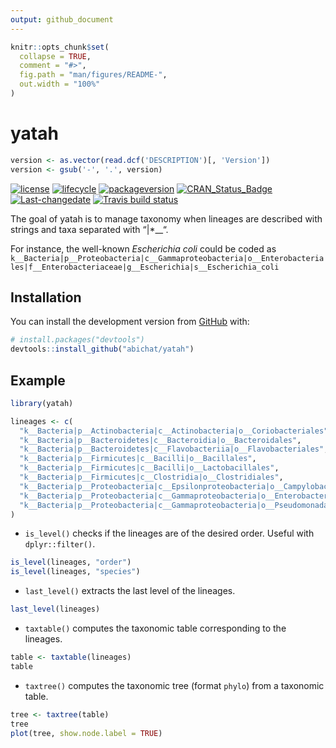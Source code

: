 ```yaml
---
output: github_document
---
```


<!-- README.md is generated from README.Rmd. Please edit that file -->

```r
knitr::opts_chunk$set(
  collapse = TRUE,
  comment = "#>",
  fig.path = "man/figures/README-",
  out.width = "100%"
)
```
# yatah

<!-- badges: start -->
```r
version <- as.vector(read.dcf('DESCRIPTION')[, 'Version'])
version <- gsub('-', '.', version)
```
[![license](https://img.shields.io/badge/license-CC0-lightgrey.svg)](https://choosealicense.com/)
[![lifecycle](https://img.shields.io/badge/lifecycle-experimental-orange.svg)](https://www.tidyverse.org/lifecycle/#experimental)
[![packageversion](https://img.shields.io/badge/Package%20version-`r version`-orange.svg?style=flat-square)](commits/master)
[![CRAN_Status_Badge](https://www.r-pkg.org/badges/version/yatah)](https://cran.r-project.org/package=yatah)
[![Last-changedate](https://img.shields.io/badge/last%20change-`r gsub('-', '--', Sys.Date())`-yellowgreen.svg)](/commits/master)
[![Travis build status](https://travis-ci.org/abichat/yatah.svg?branch=master)](https://travis-ci.org/abichat/yatah)
<!-- badges: end -->

The goal of yatah is to manage taxonomy when lineages are described with strings and taxa separated with "|*__".

For instance, the well-known _Escherichia coli_ could be coded as `k__Bacteria|p__Proteobacteria|c__Gammaproteobacteria|o__Enterobacteriales|f__Enterobacteriaceae|g__Escherichia|s__Escherichia_coli`

## Installation

<!-- You can install the released version of yatah from [CRAN](https://CRAN.R-project.org) with: -->

<!-- ``` r -->
<!-- install.packages("yatah") -->
<!-- ``` -->

<!-- And the development version from [GitHub](https://github.com/) with: -->
You can install the development version from [GitHub](https://github.com/) with:

``` r
# install.packages("devtools")
devtools::install_github("abichat/yatah")
```
## Example

```r
library(yatah)
```


```r
lineages <- c(
  "k__Bacteria|p__Actinobacteria|c__Actinobacteria|o__Coriobacteriales",
  "k__Bacteria|p__Bacteroidetes|c__Bacteroidia|o__Bacteroidales",
  "k__Bacteria|p__Bacteroidetes|c__Flavobacteriia|o__Flavobacteriales",
  "k__Bacteria|p__Firmicutes|c__Bacilli|o__Bacillales",
  "k__Bacteria|p__Firmicutes|c__Bacilli|o__Lactobacillales",
  "k__Bacteria|p__Firmicutes|c__Clostridia|o__Clostridiales",
  "k__Bacteria|p__Proteobacteria|c__Epsilonproteobacteria|o__Campylobacterales",
  "k__Bacteria|p__Proteobacteria|c__Gammaproteobacteria|o__Enterobacteriales",
  "k__Bacteria|p__Proteobacteria|c__Gammaproteobacteria|o__Pseudomonadales"
)
```

* `is_level()` checks if the lineages are of the desired order. Useful with `dplyr::filter()`.

```r
is_level(lineages, "order")
is_level(lineages, "species")
```

* `last_level()` extracts the last level of the lineages.

```r
last_level(lineages)
```

* `taxtable()` computes the taxonomic table corresponding to the lineages.

```r
table <- taxtable(lineages)
table
```

* `taxtree()` computes the taxonomic tree (format `phylo`) from a taxonomic table. 

```r
tree <- taxtree(table)
tree
plot(tree, show.node.label = TRUE)
```

